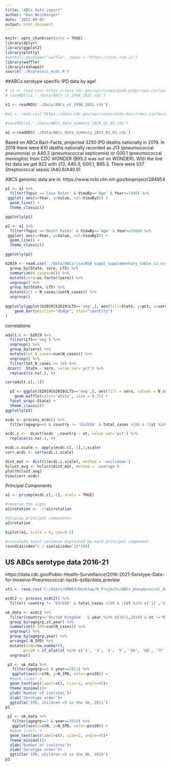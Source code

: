 ```yaml
---
title: "ABCs data import"
author: "Dan Weinberger"
date: '2022-09-05'
output: html_document
---
```


```r
knitr::opts_chunk$set(echo = TRUE)
library(dplyr)
library(ggplot2)
library(plotly)
#install.packages("waffle", repos = "https://cinc.rud.is") 
library(waffle)
library(reshape2)
source('./R/process_ecdc.R')
```



##ABCs serotype specific IPD data by age!
```r
# s1 <- read.csv('https://data.cdc.gov/api/views/qvzb-qs6p/rows.csv?accessType=DOWNLOAD')
# saveRDS(s1,'./Data/ABCs_st_1998_2021.rds') 

s1 <- readRDS('./Data/ABCs_st_1998_2021.rds')
```


```r
#a1 <- read.csv('https://data.cdc.gov/api/views/en3s-hzsr/rows.csv?accessType=DOWNLOAD')

#saveRDS(a1,'./Data/ABCs_data_summary_2024_01_01.rds')

a1 <-readRDS('./Data/ABCs_data_summary_2024_01_01.rds')
```

Based on ABCs Bact-Facts, projected 3250 IPD deaths nationally in 2019. In 2019 there were 810 deaths nationally recorded as J13 (pneumococcal pneumonia) or A40.3 (pneumococcal septicemia) or G00.1 (pneumococcal meningitis) from CDC WONDER (B95.3 was not on WONDER). With the line list data we get 923 with J13, A40.3, G00.1, B95.3. There were 537 Streptococcal sepsis (A40.8/A40.9)


ABCS genomic data are in: https://www.ncbi.nlm.nih.gov/bioproject/284954

```r
p1 <- a1 %>%
  filter(Topic =='Case Rates' & ViewBy=='Age' & Year>=1998) %>%
 ggplot( aes(x=Year, y=Value, col=ViewBy2)) +
  geom_line() +
  theme_classic() 

ggplotly(p1)
```

```r
p2 <- a1 %>%
  filter(Topic =='Death Rates' & ViewBy=='Age' & Year>=1998) %>%
 ggplot( aes(x=Year, y=Value, col=ViewBy2)) +
  geom_line() +
  theme_classic() 

ggplotly(p2)
```


```r
b2019 <- read.csv('./Data/ABCs/jiac058_suppl_supplementary_table_s2.csv') %>%
  group_by(State, sero, LT5) %>%
  summarize(N_cases=n()) %>%
  mutate(sero=as.factor(sero)) %>%
  ungroup() %>%
  group_by(State, LT5) %>%
  mutate(pct = N_cases/sum(N_cases)) %>%
  ungroup()
  
ggplotly(ggplot(b2019[b2019$LT5=='neg',], aes(fill=State, y=pct, x=sero)) + 
    geom_bar(position="dodge", stat="identity") 
) 
```
correlations
```r

adult.c <- b2019 %>%
  filter(LT5=='neg') %>%
  ungroup() %>%
  group_by(sero) %>%
  mutate(tot_N_cases=sum(N_cases)) %>%
  ungroup() %>%
  filter(tot_N_cases >= 10) %>%
 dcast(  State ~ sero, value.var='pct') %>%
  replace(is.na(.), 0)

cor(adult.c[,-1])
```



```r


  p3 <- ggplot(b2019[b2019$LT5=='neg',], aes(fill = sero, values = N_cases)) +
    geom_waffle(color='white', size = 0.25) +
  facet_wrap(~State) +
  theme_classic()
ggplotly(p3)
```


```r
ecdc <- process_ecdc() %>%
  filter(agegrp==5 & country != 'EU/EEA' & total_cases >100 & !(st %in% c('11','11F','19','36','39','43','7','17','Other')))

ecdc.c <-  dcast(ecdc  ,country ~ st, value.var='pct') %>%
  replace(is.na(.), 0)

ecdc.c.scale <- apply(ecdc.c[,-1],2,scale)
corr.ecdc <- cor(ecdc.c.scale)

dist_mat <- dist(t(ecdc.c.scale), method = 'euclidean')
hclust_avg <- hclust(dist_mat, method = 'average')
plot(hclust_avg)
View(corr.ecdc)
```

Principal Components
```r

a1 <- prcomp(ecdc.c[,-1], scale = TRUE)

#reverse the signs
a1$rotation <- -1*a1$rotation

#display principal components
a1$rotation

biplot(a1, scale = 0, cex=0.5)

#calculate total variance explained by each principal component
round(a1$sdev^2 / sum(a1$sdev^2)*100)

```


## US ABCs serotype data 2016-21
https://data.cdc.gov/Public-Health-Surveillance/2016-2021-Serotype-Data-for-Invasive-Pneumococcal-/qvzb-qs6p/data_preview
```r
st1 <- read.csv('C:/Users/DMW63/Desktop/R_Projects/ABCs_pneumococcal_data/Data/2016-2021_Serotype_Data_for_Invasive_Pneumococcal_Disease_Cases_by_Age_Group_from_Active_Bacterial_Core_surveillance_20240101.csv') 

```

```r
ecdc2 <- process_ecdc2() %>%
  filter( country != 'EU/EEA' & total_cases >100 & !(st %in% c('11','11F','19','36','39','43','7','17','Other')))

uk_data <- ecdc2 %>%
  filter(country=='United Kingdom'  & year %in% c(2011,2019) & st !='MISS') %>%
  group_by(agegrp,st,year) %>%
  summarize(N_IPD=sum(N_cases)) %>%
  ungroup() %>%
  group_by(agegrp,year) %>%
  arrange(-N_IPD) %>%
  mutate(stN=row_number(),
        pcv20 = if_else(st %in% c('1', '3', '4', '5', '6A', '6B', '7F', '8', '9V', '10A', '11A', '12F', '14', '15B', '18C', '19A', '19F', '22F', '23F','33F'),'PCV20','Other')) %>%
  ungroup()

```

```r
 p1 <- uk_data %>% 
   filter(agegrp==1 & year==2011) %>%
   ggplot(aes(x=stN, y=N_IPD, color=pcv20)) +
  #geom_line() +
  geom_text(aes(label=st), size=2, angle=45)+
  theme_minimal()+
  ylab('Number of isolates')+
  xlab('Serotype order')+
  ggtitle('IPD, children <5 in the UK, 2011')
p1

 p2 <- uk_data %>% 
   filter(agegrp==1 & year==2019) %>%
   ggplot(aes(x=stN, y=N_IPD, color=pcv20)) +
  #geom_line() +
  geom_text(aes(label=st), size=2, angle=45)+
  theme_minimal()+
  ylab('Number of isolates')+
  xlab('Serotype order')+
  ggtitle('IPD, children <5 in the UK, 2019')
p2

```

